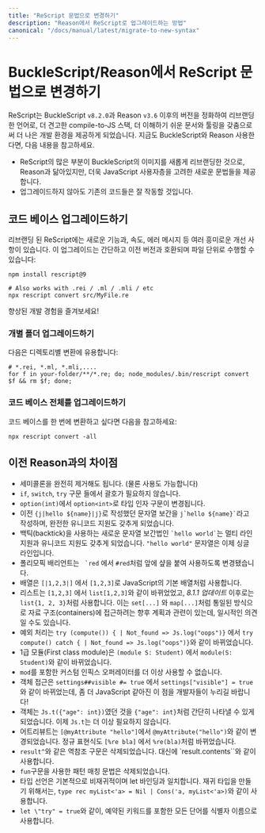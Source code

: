 ```yaml
---
title: "ReScript 문법으로 변경하기"
description: "Reason에서 ReScript로 업그레이드하는 방법"
canonical: "/docs/manual/latest/migrate-to-new-syntax"
---
```


<!--
# Migrate from BuckleScript/Reason
-->
# BuckleScript/Reason에서 ReScript 문법으로 변경하기

<!--
ReScript is a rebranding and cleanup of BuckleScript (since `v8.2.0`) & Reason (`v3.6`) that enables us to ship a tighter compile-to-JS stack with more coherent documentation & tools. If you're an existing user of BuckleScript & Reason, here's the gist:
-->

ReScript는 BuckleScript `v8.2.0`과 Reason `v3.6` 이후의 버전을 정화하여 리브랜딩한 언어로, 더 견고한 compile-to-JS 스택, 더 이해하기 쉬운 문서와 툴링을 갖춤으로써 더 나은 개발 환경을 제공하게 되었습니다. 지금도 BuckleScript와 Reason 사용한다면, 다음 내용을 참고하세요.

<!--
- ReScript is mostly just BuckleScript rebranded, with a new syntax that's like the Reason syntax, but catered more toward the JavaScript crowd.
- All your existing code will keep working even if you don't upgrade.
-->

- ReScript의 많은 부분이 BuckleScript의 이미지를 새롭게 리브랜딩한 것으로, Reason과 닮아있지만, 더욱 JavaScript 사용자층을 고려한 새로운 문법들을 제공합니다.
- 업그레이드하지 않아도 기존의 코드들은 잘 작동할 것입니다.


<!--
## Upgrade Your Codebase
-->
## 코드 베이스 업그레이드하기

<!--
There are lots of exciting improvements in the new syntax (features, speed, error messages, etc.). The upgrade is trivial, backward-compatible and can be done on a per-file basis:
-->

리브랜딩 된 ReScript에는 새로운 기능과, 속도, 에러 메시지 등 여러 흥미로운 개선 사항이 있습니다. 이 업그레이드는 간단하고 이전 버전과 호환되며 파일 단위로 수행할 수 있습니다:

```
npm install rescript@9

# Also works with .rei / .ml / .mli / etc
npx rescript convert src/MyFile.re
```

<!--
Enjoy the improved experience!
-->

향상된 개발 경험을 즐겨보세요!

<!--
### Upgrade Individual Folders
-->
### 개별 폴더 업그레이드하기

<!--
This is useful for per-directory conversions:
-->

다음은 디렉토리별 변환에 유용합니다:

```console
# *.rei, *.ml, *.mli,....
for f in your-folder/**/*.re; do; node_modules/.bin/rescript convert $f && rm $f; done;
```

<!--
### Upgrade an Entire Codebase
-->
### 코드 베이스 전체를 업그레이드하기

<!--
In case you are confident in converting your codebase in one step, use the following:
-->

코드 베이스를 한 번에 변환하고 싶다면 다음을 참고하세요:

```
npx rescript convert -all
```

<!--
## Difference With Old Reason
-->
## 이전 Reason과의 차이점

<!--
- Complete removal of semicolon (you can still write them).
- No need for parentheses around `if`, `switch` and `try`.
- Type arguments: from `option(int)` to `option<int>`.
- Old interpolated string: from `{j|hello ${name}|j}` to `` j`hello ${name}` ``. Now with proper unicode support!
- New interpolated string: `` `hello world` ``. Also supports multiline and unicode. `"hello world"` string is now singleline.
- Polymorphic variants: from `` `red`` to `#red`.
- Arrays: from `[|1,2,3|]` to `[1,2,3]`. In JS, arrays are the right default.
- Lists: from `[1,2,3]` to `list[1,2,3]` (_8.1.1 update_: now it is `list{1, 2, 3}`). This ties with upcoming plans to access containers in a uniform way: `set[...]` and `map[...]`. Maybe temporary.
- Exception: from `try (compute()) { | Not_found => Js.log("oops")}` to `try compute() catch { | Not_found => Js.log("oops")}`.
- First class module: from `(module S: Student)` to `module(S: Student)`.
- No custom infix operator for now (including `mod`).
- Object access: from `settings##visible #= true` to `settings["visible"] = true`. Rejoice!
- Object: from `Js.t({"age": int})` to just `{"age": int}`. The `Js.t` part is now unneeded.
- Attribute: from `[@myAttribute "hello"]` to `@myAttribute("hello")`. From `[%re bla]` to `%re(bla)`.
- Removed dereference syntax `result^`. Just use `result.contents`.
- `fun` pattern matching syntax removed.
- Type declaration is non-recursive by default, consistent with let bindings. To have recursive types, use `type rec myList<'a> = Nil | Cons('a, myList<'a>)`.
- Use any words, including reserved keywords, as your identifier name: `let \"try" = true`.
-->

- 세미콜론을 완전히 제거해도 됩니다. (물론 사용도 가능합니다)
- `if`, `switch`, `try` 구문 들에서 괄호가 필요하지 않습니다.
- `option(int)`에서 `option<int>`로 타입 인자 구문이 변경됩니다.
- 이전 `{j|hello ${name}|j}`로 작성했던 문자열 보간을 `` j`hello ${name}` ``라고 작성하며, 완전한 유니코드 지원도 갖추게 되었습니다.
- 백틱(backtick)을 사용하는 새로운 문자열 보간법인 `` `hello world` ``는 멀티 라인 지원과 유니코드 지원도 갖추게 되었습니다. `"hello world"` 문자열은 이제 싱글 라인입니다.
- 폴리모픽 배리언트는 `` `red`` 에서 `#red`처럼 앞에 샾을 붙여 사용하도록 변경됐습니다.
- 배열은 `[|1,2,3|]` 에서 `[1,2,3]`로 JavaScript의 기본 배열처럼 사용합니다.
- 리스트는 `[1,2,3]` 에서 `list[1,2,3]`와 같이 바뀌었었고, _8.1.1 업데이트_ 이후로는 `list{1, 2, 3}`처럼 사용합니다. 이는 `set[...]` 와 `map[...]`처럼 통일된 방식으로 자료 구조(containers)에 접근하려는 향후 계획과 관련이 있는데, 일시적인 의견일 수도 있습니다.
- 예외 처리는 `try (compute()) { | Not_found => Js.log("oops")}` 에서 `try compute() catch { | Not_found => Js.log("oops")}`와 같이 바뀌었습니다.
- 1급 모듈(First class module)은 `(module S: Student)` 에서 `module(S: Student)`와 같이 바뀌었습니다.
- `mod`를 포함한 커스텀 인픽스 오퍼레이터를 더 이상 사용할 수 없습니다.
- 객체 접근은 `settings##visible #= true` 에서 `settings["visible"] = true`와 같이 바뀌었는데, 좀 더 JavaScript 같아진 이 점을 개발자들이 누리길 바랍니다!
- 객체는 `Js.t({"age": int})`였던 것을 `{"age": int}`처럼 간단히 나타낼 수 있게 되었습니다. 이제 `Js.t`는 더 이상 필요하지 않습니다.
- 어트리뷰트는 `[@myAttribute "hello"]`에서 `@myAttribute("hello")`와 같이 변경되었습니다. 정규 표현식도 `[%re bla]` 에서 `%re(bla)`처럼 바뀌었습니다.
- `result^`와 같은 역참조 구문은 삭제되었습니다. 대신에 `result.contents``와 같이 사용합니다.
- `fun`구문을 사용한 패턴 매칭 문법은 삭제되었습니다. 
- 타입 선언은 기본적으로 비재귀적이며 let 바인딩과 일치합니다. 재귀 타입을 만들기 위해서는,  `type rec myList<'a> = Nil | Cons('a, myList<'a>)`와 같이 사용합니다.
- `let \"try" = true`와 같이, 예약된 키워드를 포함한 모든 단어를 식별자 이름으로 사용합니다.

